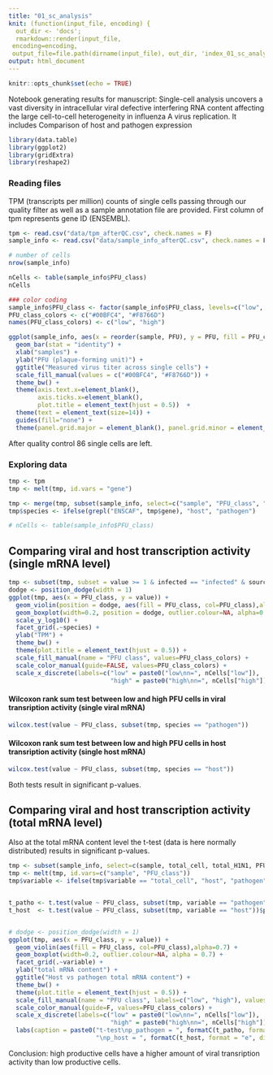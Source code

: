 ```yaml
---
title: "01_sc_analysis"
knit: (function(input_file, encoding) {
  out_dir <- 'docs';
  rmarkdown::render(input_file,
 encoding=encoding,
 output_file=file.path(dirname(input_file), out_dir, 'index_01_sc_analysis.html'))})
output: html_document
---
```


```r
knitr::opts_chunk$set(echo = TRUE)
```

Notebook generating results for manuscript:
Single-cell analysis uncovers a vast diversity in intracellular viral defective interfering RNA content affecting the large cell-to-cell heterogeneity in influenza A virus replication.
It includes Comparison of host and pathogen expression

```r
library(data.table)
library(ggplot2)
library(gridExtra)
library(reshape2)
```

### Reading files

TPM (transcripts per million) counts of single cells passing through our quality filter as well as a sample annotation file are provided.
First column of tpm represents gene ID (ENSEMBL).

```r
tpm <- read.csv("data/tpm_afterQC.csv", check.names = F)
sample_info <- read.csv("data/sample_info_afterQC.csv", check.names = F)
```

```r
# number of cells
nrow(sample_info)
```

```r
nCells <- table(sample_info$PFU_class)
nCells
```

```r
### color coding
sample_info$PFU_class <- factor(sample_info$PFU_class, levels=c("low", "high"))
PFU_class_colors <- c("#00BFC4", "#F8766D")
names(PFU_class_colors) <- c("low", "high")
```


```r
ggplot(sample_info, aes(x = reorder(sample, PFU), y = PFU, fill = PFU_class)) +
  geom_bar(stat = "identity") +
  xlab("samples") + 
  ylab("PFU (plaque-forming unit)") + 
  ggtitle("Measured virus titer across single cells") +
  scale_fill_manual(values = c("#00BFC4", "#F8766D")) +
  theme_bw() +
  theme(axis.text.x=element_blank(),
        axis.ticks.x=element_blank(),
        plot.title = element_text(hjust = 0.5))  +
  theme(text = element_text(size=14)) +
  guides(fill="none") +
  theme(panel.grid.major = element_blank(), panel.grid.minor = element_blank())
```

After quality control 86 single cells are left.


### Exploring data

```r
tmp <- tpm
tmp <- melt(tmp, id.vars = "gene")
```

```r
tmp <- merge(tmp, subset(sample_info, select=c("sample", "PFU_class", "source", "infected")), by.x = "variable", by.y="sample")
tmp$species <- ifelse(grepl("ENSCAF", tmp$gene), "host", "pathogen")
```

```r
# nCells <- table(sample_info$PFU_class)
```

## Comparing viral and host transcription activity (single mRNA level)

```r
tmp <- subset(tmp, subset = value >= 1 & infected == "infected" & source == "single")
dodge <- position_dodge(width = 1)
ggplot(tmp, aes(x = PFU_class, y = value)) +
  geom_violin(position = dodge, aes(fill = PFU_class, col=PFU_class),alpha=0.7) +
  geom_boxplot(width=0.2, position = dodge, outlier.colour=NA, alpha=0.7) +
  scale_y_log10() +
  facet_grid(.~species) +
  ylab("TPM") +
  theme_bw() +
  theme(plot.title = element_text(hjust = 0.5)) +
  scale_fill_manual(name = "PFU class", values=PFU_class_colors) +
  scale_color_manual(guide=FALSE, values=PFU_class_colors) + 
  scale_x_discrete(labels=c("low" = paste0("low\nn=", nCells["low"]),
                            "high" = paste0("high\nn=", nCells["high"])))
```

#### Wilcoxon rank sum test between low and high PFU cells in viral transription activity (single viral mRNA)

```r
wilcox.test(value ~ PFU_class, subset(tmp, species == "pathogen"))
```

#### Wilcoxon rank sum test between low and high PFU cells in host transription activity (single host mRNA)

```r

wilcox.test(value ~ PFU_class, subset(tmp, species == "host"))
```

Both tests result in significant p-values.


## Comparing viral and host transcription activity (total mRNA level)

Also at the total mRNA content level the t-test (data is here normally distributed) results in significant p-values.

```r
tmp <- subset(sample_info, select=c(sample, total_cell, total_H1N1, PFU_class))
tmp <- melt(tmp, id.vars=c("sample", "PFU_class"))
tmp$variable <- ifelse(tmp$variable == "total_cell", "host", "pathogen")


t_patho <- t.test(value ~ PFU_class, subset(tmp, variable == "pathogen"))$p.value
t_host  <- t.test(value ~ PFU_class, subset(tmp, variable == "host"))$p.value


# dodge <- position_dodge(width = 1)
ggplot(tmp, aes(x = PFU_class, y = value)) +
  geom_violin(aes(fill = PFU_class, col=PFU_class),alpha=0.7) +
  geom_boxplot(width=0.2, outlier.colour=NA, alpha = 0.7) +
  facet_grid(.~variable) +
  ylab("total mRNA content") +
  ggtitle("Host vs pathogen total mRNA content") +
  theme_bw() +
  theme(plot.title = element_text(hjust = 0.5)) +
  scale_fill_manual(name = "PFU class", labels=c("low", "high"), values=PFU_class_colors) +
  scale_color_manual(guide=F, values=PFU_class_colors) +
  scale_x_discrete(labels=c("low" = paste0("low\nn=", nCells["low"]),
                            "high" = paste0("high\nn=", nCells["high"]))) +
  labs(caption = paste0("t-test\np_pathogen = ", formatC(t_patho, format = "e", digits = 2),
                        "\np_host = ", formatC(t_host, format = "e", digits = 2)))
```


Conclusion: high productive cells have a higher amount of viral transription activity than low productive cells.
